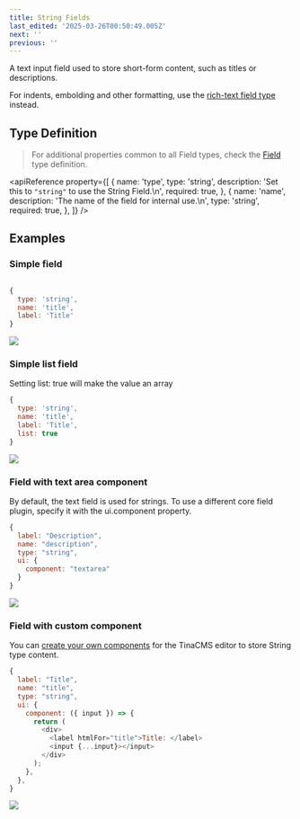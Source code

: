 ```yaml
---
title: String Fields
last_edited: '2025-03-26T00:50:49.005Z'
next: ''
previous: ''
---
```


A text input field used to store short-form content, such as titles or descriptions.

For indents, embolding and other formatting, use the [rich-text field type](/docs/reference/types/rich-text) instead.

## Type Definition

> For additional properties common to all Field types, check the [Field](/docs/reference/fields) type definition.

<apiReference
  property={[
    {
      name: 'type',
      type: 'string',
      description: 'Set this to `"string"` to use the String Field.\n',
      required: true,
    },
    {
      name: 'name',
      description: 'The name of the field for internal use.\n',
      type: 'string',
      required: true,
    },
  ]}
/>

## Examples

### Simple field

```javascript

{
  type: 'string',
  name: 'title',
  label: 'Title'
}
```

![](/img/docs/reference/hello-world.png)

### Simple list field

Setting list: true will make the value an array

```javascript
{
  type: 'string',
  name: 'title',
  label: 'Title',
  list: true
}
```

![](/img/docs/reference/value-hello-world.png)

### Field with text area component

By default, the text field is used for strings. To use a different core field plugin, specify it with the ui.component property.

```javascript
{
  label: "Description",
  name: "description",
  type: "string",
  ui: {
    component: "textarea"
  }
}
```

![](/img/docs/reference/description-example.png)

### Field with custom component

You can [create your own components](https://tina.io/docs/extending-tina/custom-field-components/) for the TinaCMS editor to store String type content.

```javascript
{
  label: "Title",
  name: "title",
  type: "string",
  ui: {
    component: ({ input }) => {
      return (
        <div>
          <label htmlFor="title">Title: </label>
          <input {...input}></input>
        </div>
      );
    },
  },
}
```

![](/img/docs/reference/title-hello-body.png)
